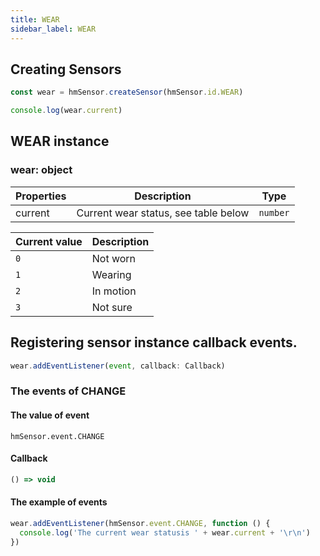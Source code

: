```yaml
---
title: WEAR
sidebar_label: WEAR
---
```


## Creating Sensors

```js
const wear = hmSensor.createSensor(hmSensor.id.WEAR)

console.log(wear.current)
```

## WEAR instance

### wear: object

| Properties |                Description           | Type |
| ---------- | ------------------------------------ | -------- |
|  current   | Current wear status, see table below | `number` |

| Current value | Description |
| ------------- | ----------- |
|      `0`      |  Not worn   |
|      `1`      |   Wearing   |
|      `2`      |  In motion  |
|      `3`      |   Not sure  |

## Registering sensor instance callback events.

```js
wear.addEventListener(event, callback: Callback)
```

### The events of CHANGE

#### The value of event

`hmSensor.event.CHANGE`

#### Callback

```ts
() => void
```

#### The example of events

```js
wear.addEventListener(hmSensor.event.CHANGE, function () {
  console.log('The current wear statusis ' + wear.current + '\r\n')
})
```
